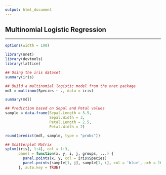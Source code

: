 ```yaml
---
output: html_document
---
```


## **Multinomial Logistic Regression**

---

```r
options(width = 100)
```

```r

library(nnet)
library(devtools)
library(lattice)

## Using the iris dataset
summary(iris)

## Build a multinomial logistic model from the nnet package
mdl = multinom(Species ~ ., data = iris)

summary(mdl)

## Prediction based on Sepal and Petal values
sample = data.frame(Sepal.Length = 5.5,
                    Sepal.Width = 3,
                    Petal.Length = 2.5,
                    Petal.Width = 2)

round(predict(mdl, sample, type = "probs"))

## Scatterplot Matrix
splom(iris[, 1:4], col = 1:3,
      panel = function(x, y, i, j, groups, ...) {
        panel.points(x, y, col = iris$Species)
        panel.points(sample[1, j], sample[1, i], col = 'blue', pch = 16)
      }, auto.key = TRUE)

```
